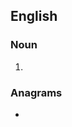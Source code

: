 ==English==

===Noun===
{{head|en|noun plural form}}

# {{plural of|warbler|lang=en}}

===Anagrams===
* {{anagrams|en|brawlers}}